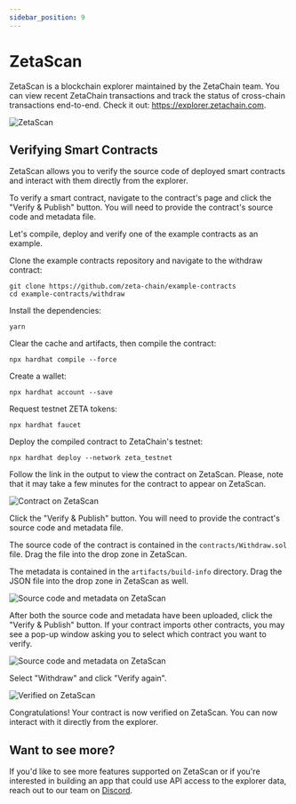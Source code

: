 ```yaml
---
sidebar_position: 9
---
```


# ZetaScan

ZetaScan is a blockchain explorer maintained by the ZetaChain team. You can view
recent ZetaChain transactions and track the status of cross-chain transactions
end-to-end. Check it out: https://explorer.zetachain.com.

![ZetaScan](/img/graphs/zeta-scan-screen-capture.jpg)

## Verifying Smart Contracts

ZetaScan allows you to verify the source code of deployed smart contracts and
interact with them directly from the explorer.

To verify a smart contract, navigate to the contract's page and click the
"Verify & Publish" button. You will need to provide the contract's source code
and metadata file.

Let's compile, deploy and verify one of the example contracts as an example.

Clone the example contracts repository and navigate to the withdraw contract:

```
git clone https://github.com/zeta-chain/example-contracts
cd example-contracts/withdraw
```

Install the dependencies:

```
yarn
```

Clear the cache and artifacts, then compile the contract:

```
npx hardhat compile --force
```

Create a wallet:

```
npx hardhat account --save
```

Request testnet ZETA tokens:

```
npx hardhat faucet
```

Deploy the compiled contract to ZetaChain's testnet:

```
npx hardhat deploy --network zeta_testnet
```

Follow the link in the output to view the contract on ZetaScan. Please, note
that it may take a few minutes for the contract to appear on ZetaScan.

![Contract on ZetaScan](/img/graphs/zeta-scan-contract.jpg)

Click the "Verify & Publish" button. You will need to provide the contract's
source code and metadata file.

The source code of the contract is contained in the `contracts/Withdraw.sol`
file. Drag the file into the drop zone in ZetaScan.

The metadata is contained in the `artifacts/build-info` directory. Drag the JSON
file into the drop zone in ZetaScan as well.

![Source code and metadata on ZetaScan](/img/graphs/zeta-scan-files.jpg)

After both the source code and metadata have been uploaded, click the "Verify &
Publish" button. If your contract imports other contracts, you may see a pop-up
window asking you to select which contract you want to verify.

![Source code and metadata on ZetaScan](/img/graphs/zeta-scan-select-contract.jpg)

Select "Withdraw" and click "Verify again".

![Verified on ZetaScan](/img/graphs/zeta-scan-verified.jpg)

Congratulations! Your contract is now verified on ZetaScan. You can now interact
with it directly from the explorer.

## Want to see more?

If you'd like to see more features supported on ZetaScan or if you're interested
in building an app that could use API access to the explorer data, reach out to
our team on [Discord](https://discord.com/invite/kjQBqcZtnh).
